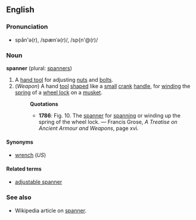 ==English==
===Pronunciation===
*spăn'ə(r), /spænˈə(r)/, /sp{n'@(r)/

===Noun===
'''spanner''' (plural: [[spanners]])
#A [[hand tool]] for adjusting [[nut]]s and [[bolt]]s.
#(''Weapon'') A hand [[tool]] [[shape]]d like a [[small]] [[crank]] [[handle]], for [[wind]]ing the [[spring]] of a [[wheel lock]] on a [[musket]].
#:'''Quotations'''
#:*'''1786''': Fig. 10. The [[spanner]] for [[span]]ning or winding up the spring of the wheel lock. &mdash; Francis Grose, ''A Treatise on Ancient Armour and Weapons'', page xvi.
====Synonyms====
*[[wrench]] (''US'')

====Related terms====
*[[adjustable spanner]]
===See also===
* Wikipedia article on [[w:spanner|spanner]].
